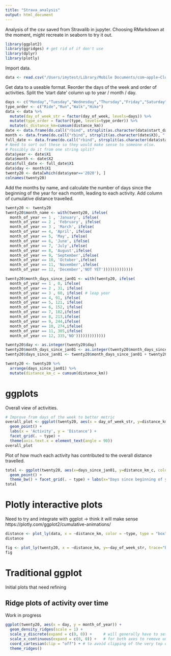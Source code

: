 ```yaml
---
title: "Strava_analysis"
output: html_document
---
```

Analysis of the csv saved from Stravalib in jupyter.
Choosing RMarkdown at the moment, might recreate in seaborn to try it out.
```r
library(ggplot2)
library(ggridges) # get rid of if don't use
library(dplyr)
library(plotly)
```

Import data.
```r
data <- read.csv("/Users/imytest/Library/Mobile Documents/com~apple~CloudDocs/Documents/Projects_for_fun/Strava/Data/Saves_from_API/21_Feb_11th.csv")
```

Get data to a useable format.
Reorder the days of the week and order of activities. Split the 'start date' column up to year / month / day. 
```r
days <- c("Monday","Tuesday","Wednesday","Thursday","Friday","Saturday","Sunday")
type_order <- c("Ride","Run","Walk","Hike")
data <- data %>% 
  mutate(day_of_week_str = factor(day_of_week, levels=days)) %>%
  mutate(type_order = factor(type, levels=type_order)) %>%
  mutate(c_distance_km=cumsum(distance_km))
date <- data.frame(do.call("rbind", strsplit(as.character(data$start_date_local), "-", fixed = TRUE)))
month <- data.frame(do.call("rbind", strsplit(as.character(date$X3), " ", fixed = TRUE)))
full_date <- data.frame(do.call("rbind", strsplit(as.character(data$start_date_local), " ", fixed = TRUE)))
# Need to sort out these so they would make sense to someone else. 
# Possibly do it from one string split?
data$year <- date$X1
data$month <- date$X2
data$full_date <- full_date$X1
data$day <- month$X1
twenty20 <- data[which(data$year=='2020'), ]
colnames(twenty20)
```


Add the months by name, and calculate the number of days since the beginning of the year for each month, leading to each activity. Add column of cumulative distance travelled.
```r
twenty20 <- twenty20
twenty20$month_name <- with(twenty20, ifelse(
  month_of_year == 1 , 'January', ifelse(
  month_of_year == 2 , 'February', ifelse(
  month_of_year == 3 , 'March', ifelse(
  month_of_year == 4, 'April', ifelse(
  month_of_year == 5, 'May', ifelse(
  month_of_year == 6, 'June', ifelse(
  month_of_year == 7, 'July',ifelse(
  month_of_year == 8, 'August',ifelse(
  month_of_year == 9, 'September',ifelse(
  month_of_year == 10, 'October',ifelse(
  month_of_year == 11, 'November',ifelse(
  month_of_year == 12, 'December','NOT YET')))))))))))))

twenty20$month_days_since_jan01 <- with(twenty20, ifelse(
  month_of_year == 1 , 0, ifelse(
  month_of_year == 2 , 31, ifelse(
  month_of_year == 3 , 60, ifelse( # leap year
  month_of_year == 4, 91, ifelse(
  month_of_year == 5, 121, ifelse(
  month_of_year == 6, 152, ifelse(
  month_of_year == 7, 182,ifelse(
  month_of_year == 8, 213,ifelse(
  month_of_year == 9, 244,ifelse(
  month_of_year == 10, 274,ifelse(
  month_of_year == 11, 305,ifelse(
  month_of_year == 12, 335,'NO')))))))))))))

twenty20$day <- as.integer(twenty20$day)
twenty20$month_days_since_jan01 <- as.integer(twenty20$month_days_since_jan01)
twenty20$days_since_jan01 <- twenty20$month_days_since_jan01 + twenty20$day

twenty20 <- twenty20 %>% 
  arrange(days_since_jan01) %>%
  mutate(distance_km_c = cumsum(distance_km))
```

# ggplots

Overall view of activities. 

```r
# Improve from days of the week to better metric
overall_plot <- ggplot(twenty20, aes(x = day_of_week_str, y=distance_km, color=month_of_year)) + 
  geom_point() +
  labs(x = 'Activity', y = 'Distance') +
  facet_grid(. ~ type) +
  theme(axis.text.x = element_text(angle = 90))
overall_plot
```

Plot of how much each activity has contributed to the overall distance travelled.
```r
total <- ggplot(twenty20, aes(x=days_since_jan01, y=distance_km_c, color=type)) +
  geom_point() + 
  theme_bw() + facet_grid(. ~ type) + labs(x="Days since beginning of year", y="Cumulative distance (km)")
total
```

# Plotly interactive plots

Need to try and integrate with ggplot -> think it will make sense https://plotly.com/ggplot2/cumulative-animations/

```r
distance <- plot_ly(data, x = ~distance_km, color = ~type, type = "box")
distance
```

```r
fig <- plot_ly(twenty20, x = ~distance_km, y=~day_of_week_str, trace="bar")
fig
```

# Traditional ggplot
Initial plots that need refining








## Ridge plots of activity over time
Work in progress
```r
ggplot(twenty20, aes(x = day, y = month_of_year)) +
  geom_density_ridges(scale = 1) + 
  scale_y_discrete(expand = c(0, 0)) +     # will generally have to set the `expand` option
  scale_x_continuous(expand = c(0, 0)) +   # for both axes to remove unneeded padding
  coord_cartesian(clip = "off") + # to avoid clipping of the very top of the top ridgeline
  theme_ridges()
```

